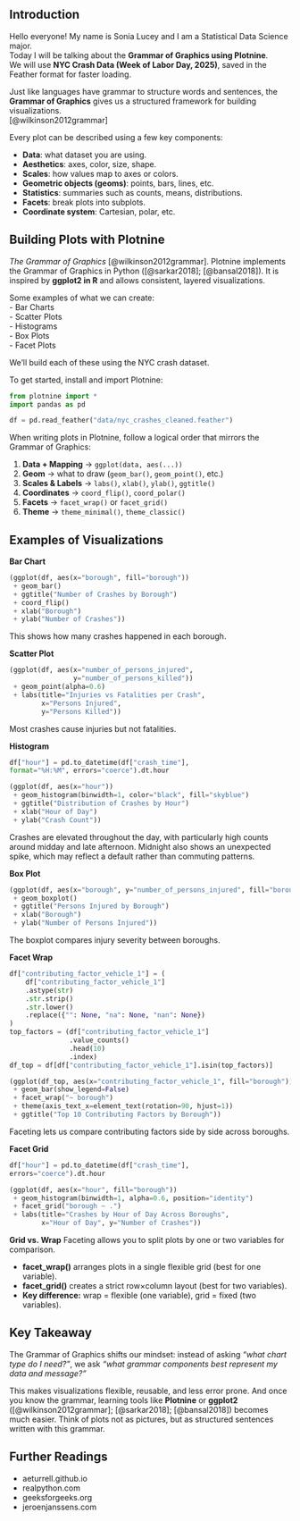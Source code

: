 ## Introduction
Hello everyone! My name is Sonia Lucey and I am a Statistical Data Science major.  
Today I will be talking about the **Grammar of Graphics using Plotnine**.  
We will use **NYC Crash Data (Week of Labor Day, 2025)**, saved in the Feather format for faster loading.

Just like languages have grammar to structure words and sentences, the **Grammar
 of Graphics** gives us a structured framework for building visualizations.  
 [@wilkinson2012grammar]

Every plot can be described using a few key components:

- **Data**: what dataset you are using.  
- **Aesthetics**: axes, color, size, shape.  
- **Scales**: how values map to axes or colors.  
- **Geometric objects (geoms)**: points, bars, lines, etc.  
- **Statistics**: summaries such as counts, means, distributions.  
- **Facets**: break plots into subplots.  
- **Coordinate system**: Cartesian, polar, etc.  

## Building Plots with Plotnine
*The Grammar of Graphics* [@wilkinson2012grammar].  Plotnine implements the 
Grammar of Graphics in Python ([@sarkar2018]; [@bansal2018]). It is inspired by 
**ggplot2 in R** and allows consistent, layered visualizations.

Some examples of what we can create:  
- Bar Charts  
- Scatter Plots  
- Histograms  
- Box Plots  
- Facet Plots  

We’ll build each of these using the NYC crash dataset.  

To get started, install and import Plotnine:  

```python
from plotnine import *
import pandas as pd

df = pd.read_feather("data/nyc_crashes_cleaned.feather")
```

When writing plots in Plotnine, follow a logical order that mirrors the Grammar 
of Graphics:  

1. **Data + Mapping** → `ggplot(data, aes(...))`  
2. **Geom** → what to draw (`geom_bar()`, `geom_point()`, etc.)  
3. **Scales & Labels** → `labs()`, `xlab()`, `ylab()`, `ggtitle()`  
4. **Coordinates** → `coord_flip()`, `coord_polar()`  
5. **Facets** → `facet_wrap()` or `facet_grid()`  
6. **Theme** → `theme_minimal()`, `theme_classic()`

## Examples of Visualizations
**Bar Chart**
```python
(ggplot(df, aes(x="borough", fill="borough"))
 + geom_bar()
 + ggtitle("Number of Crashes by Borough")
 + coord_flip()
 + xlab("Borough")
 + ylab("Number of Crashes"))
```

This shows how many crashes happened in each borough.  

**Scatter Plot**
```python
(ggplot(df, aes(x="number_of_persons_injured", 
                y="number_of_persons_killed"))
 + geom_point(alpha=0.6)
 + labs(title="Injuries vs Fatalities per Crash",
        x="Persons Injured",
        y="Persons Killed"))
```

Most crashes cause injuries but not fatalities.  

**Histogram**
```python
df["hour"] = pd.to_datetime(df["crash_time"], 
format="%H:%M", errors="coerce").dt.hour

(ggplot(df, aes(x="hour"))
 + geom_histogram(binwidth=1, color="black", fill="skyblue")
 + ggtitle("Distribution of Crashes by Hour")
 + xlab("Hour of Day")
 + ylab("Crash Count"))
```

Crashes are elevated throughout the day, with particularly high counts around 
midday and late afternoon. Midnight also shows an unexpected spike, which may 
reflect a default rather than commuting patterns. 


**Box Plot**
```python
(ggplot(df, aes(x="borough", y="number_of_persons_injured", fill="borough"))
 + geom_boxplot()
 + ggtitle("Persons Injured by Borough")
 + xlab("Borough")
 + ylab("Number of Persons Injured"))
```

The boxplot compares injury severity between boroughs.  

**Facet Wrap**
```python
df["contributing_factor_vehicle_1"] = (
    df["contributing_factor_vehicle_1"]
    .astype(str)
    .str.strip()
    .str.lower()
    .replace({"": None, "na": None, "nan": None})
)
top_factors = (df["contributing_factor_vehicle_1"]
               .value_counts()
               .head(10)
               .index)
df_top = df[df["contributing_factor_vehicle_1"].isin(top_factors)]

(ggplot(df_top, aes(x="contributing_factor_vehicle_1", fill="borough"))
 + geom_bar(show_legend=False)
 + facet_wrap("~ borough")
 + theme(axis_text_x=element_text(rotation=90, hjust=1))
 + ggtitle("Top 10 Contributing Factors by Borough"))
```

Faceting lets us compare contributing factors side by side across boroughs.  

**Facet Grid**
```python
df["hour"] = pd.to_datetime(df["crash_time"], 
errors="coerce").dt.hour

(ggplot(df, aes(x="hour", fill="borough"))
 + geom_histogram(binwidth=1, alpha=0.6, position="identity")
 + facet_grid("borough ~ .")
 + labs(title="Crashes by Hour of Day Across Boroughs",
        x="Hour of Day", y="Number of Crashes"))
```

**Grid vs. Wrap**
Faceting allows you to split plots by one or two variables for comparison.

- **facet_wrap()** arranges plots in a single flexible grid (best for one variable).
- **facet_grid()** creates a strict row×column layout (best for two variables).
- **Key difference:** wrap = flexible (one variable), grid = fixed (two variables).

## Key Takeaway

The Grammar of Graphics shifts our mindset: instead of asking *“what chart type
 do I need?”*, we ask *“what grammar components best represent my data and message?”*  

This makes visualizations flexible, reusable, and less error prone. And once you
 know the grammar, learning tools like **Plotnine** or **ggplot2** 
 ([@wilkinson2012grammar]; [@sarkar2018]; [@bansal2018]) becomes much easier. 
 Think of plots not as pictures, but as structured sentences written with this grammar.  


## Further Readings
-  aeturrell.github.io
- realpython.com
- geeksforgeeks.org
- jeroenjanssens.com
